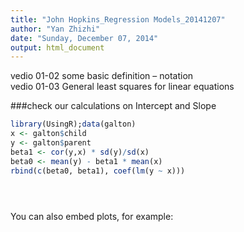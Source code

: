 ```yaml
---
title: "John Hopkins_Regression Models_20141207"
author: "Yan Zhizhi"
date: "Sunday, December 07, 2014"
output: html_document
---
```

vedio 01-02 some basic definition -- notation   
vedio 01-03 General least squares for linear equations

###check our calculations on Intercept and Slope
```r
library(UsingR);data(galton)
x <- galton$child
y <- galton$parent
beta1 <- cor(y,x) * sd(y)/sd(x)
beta0 <- mean(y) - beta1 * mean(x)
rbind(c(beta0, beta1), coef(lm(y ~ x)))
```

```r

```

```r

```

```r

```


You can also embed plots, for example:

```r

```
